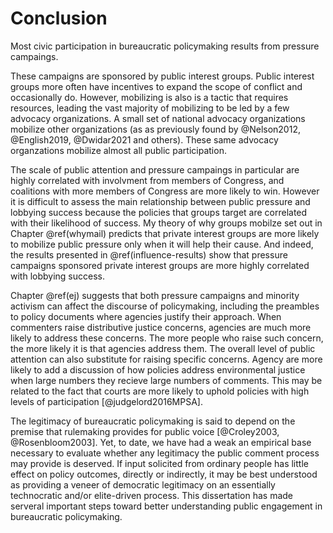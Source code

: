 # Conclusion {#book-conclusion}

Most civic participation in bureaucratic policymaking results from pressure campaings.

These campaigns are sponsored by public interest groups. Public interest groups more often have incentives to expand the scope of conflict and occasionally do. However, mobilizing is also  is a tactic that requires resources, leading the vast majority of mobilizing to be led by a few advocacy organizations. A small set of national advocacy organizations mobilize other organizations (as as previously found by @Nelson2012, @English2019, @Dwidar2021 and others). These same advocacy organzations mobilize almost all public participation.

The scale of public attention and pressure campaings in particular are highly correlated with involvment from members of Congress, and coalitions with more members of Congress are more likely to win. However it is difficult to assess the main relationship between public pressure and lobbying success because the policies that groups target are correlated with their likelihood of success. My theory of why groups mobilze set out in Chapter \@ref(whymail) predicts that private interest groups are more likely to mobilize public pressure only when it will help their cause. And indeed, the results presented in \@ref(influence-results) show that pressure campaigns sponsored private interest groups are more highly correlated with lobbying success.

Chapter \@ref(ej) suggests that both pressure campaigns and minority activism can affect the discourse of policymaking, including the preambles to policy documents where agencies justify their approach. When commenters raise distributive justice concerns, agencies are much more likely to address these concerns. The more people who raise such concern, the more likely it is that agencies address them. The overall level of public attention can also substitute for raising specific concerns. Agency are more likely to add a discussion of how policies address environmental justice when large numbers they recieve large numbers of comments. This may be related to the fact that courts are more likely to uphold policies with high levels of participation [@judgelord2016MPSA].


<!--% CONCLUSION
%This research will add to our understanding of how  bureaucratic policymaking fits with the practice of democracy.
%-->
The legitimacy of bureaucratic policymaking is said to depend on the premise that rulemaking provides for public voice [@Croley2003, @Rosenbloom2003]. Yet, to date, we have had a weak an empirical base necessary to evaluate whether any legitimacy the public comment process may provide is deserved. If input solicited from ordinary people has little effect on policy outcomes, directly or indirectly, it may be best understood as providing a veneer of democratic legitimacy on an essentially technocratic and/or elite-driven process. This dissertation has made serveral important steps toward better understanding public engagement in bureaucratic policymaking.



